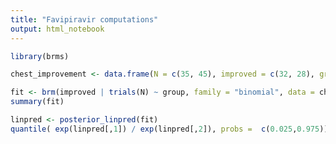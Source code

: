 ---
title: "Favipiravir computations"
output: html_notebook
---

```{r setup}
library(brms)
```


```{r}
chest_improvement <- data.frame(N = c(35, 45), improved = c(32, 28), group = factor(c("FPV","LPV/RTV"), levels = c("LPV/RTV", "FPV")))

fit <- brm(improved | trials(N) ~ group, family = "binomial", data = chest_improvement)
summary(fit)
```

```{r}
linpred <- posterior_linpred(fit)
quantile( exp(linpred[,1]) / exp(linpred[,2]), probs =  c(0.025,0.975))
```


